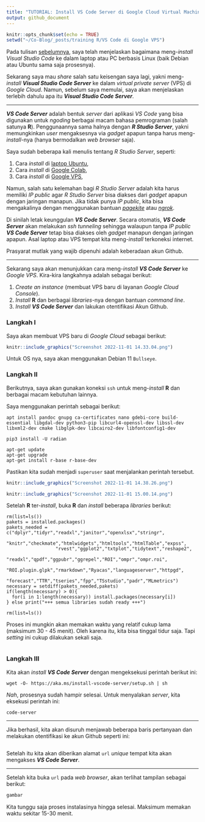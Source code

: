```yaml
---
title: "TUTORIAL: Install VS Code Server di Google Cloud Virtual Machine"
output: github_document
---
```


```r
knitr::opts_chunk$set(echo = TRUE)
setwd("~/Co-Blog/_posts/training R/VS Code di Google VPS")
```

Pada tulisan [sebelumnya](https://ikanx101.com/blog/vs-code/), saya telah menjelaskan bagaimana meng-_install_ _Visual Studio Code_ ke dalam laptop atau PC berbasis Linux (baik Debian atau Ubuntu sama saja prosesnya). 

Sekarang saya mau _share_ salah satu keisengan saya lagi, yakni meng-_install_ ___Visual Studio Code Server___ ke dalam _virtual private server_ (VPS) di _Google Cloud_. Namun, sebelum saya memulai, saya akan menjelaskan terlebih dahulu apa itu ___Visual Studio Code Server___.

---

___VS Code Server___ adalah bentuk _server_ dari aplikasi _VS Code_ yang bisa digunakan untuk _ngoding_ berbagai macam bahasa pemrograman (salah satunya __R__). Penggunaannya sama halnya dengan ___R Studio Server___, yakni memungkinkan _user_ mengaksesnya via _gadget_ apapun tanpa harus meng-_install_-nya (hanya bermodalkan _web browser_ saja).

Saya sudah beberapa kali menulis tentang _R Studio Server_, seperti:

1. Cara _install_ di [laptop Ubuntu](https://ikanx101.com/blog/rstudio-server/),
1. Cara _install_ di [Google Colab](https://ikanx101.com/blog/r-server-colab/),
1. Cara _install_ di [Google VPS](https://ikanx101.com/blog/google-rstudio/),

Namun, salah satu kelemahan bagi _R Studio Server_ adalah kita harus memiliki _IP public_ agar _R Studio Server_ bisa diakses dari _gadget_ apapun dengan jaringan manapun. Jika tidak punya _IP public_, kita bisa mengakalinya dengan menggunakan bantuan [_pagekite_](https://ikanx101.com/blog/page-kite/) atau [_ngrok_](https://ikanx101.com/blog/ngrok-io/).

Di sinilah letak keunggulan ___VS Code Server___. Secara otomatis, ___VS Code Server___ akan melakukan _ssh tunneling_ sehingga walaupun tanpa _IP public_ ___VS Code Server___ tetap bisa diakses oleh _gadget_ manapun dengan jaringan apapun. Asal laptop atau VPS tempat kita meng-_install_ terkoneksi internet.

Prasyarat mutlak yang wajib dipenuhi adalah keberadaan akun Github.

---

Sekarang saya akan menunjukkan cara meng-_install_ ___VS Code Server___ ke _Google VPS_. Kira-kira langkahnya adalah sebagai berikut:

1. _Create an instance_ (membuat VPS baru di layanan _Google Cloud Console_).
1. _Install_ __R__ dan berbagai _libraries_-nya dengan bantuan _command line_.
1. _Install_ ___VS Code Server___ dan lakukan otentifikasi Akun Github.

### Langkah I

Saya akan membuat VPS baru di _Google Cloud_ sebagai berikut:

```r
knitr::include_graphics("Screenshot 2022-11-01 14.33.04.png")
```


Untuk OS nya, saya akan menggunakan Debian 11 `Bullseye`.

### Langkah II

Berikutnya, saya akan gunakan koneksi `ssh` untuk meng-_install_ __R__ dan berbagai macam kebutuhan lainnya.

Saya menggunakan perintah sebagai berikut:

```
apt install pandoc gnupg ca-certificates nano gdebi-core build-essential libgdal-dev python3-pip libcurl4-openssl-dev libssl-dev libxml2-dev cmake libglpk-dev libcairo2-dev libfontconfig1-dev 

pip3 install -U radian

apt-get update
apt-get upgrade
apt-get install r-base r-base-dev
```

Pastikan kita sudah menjadi `superuser` saat menjalankan perintah tersebut.

```r
knitr::include_graphics("Screenshot 2022-11-01 14.38.26.png")

knitr::include_graphics("Screenshot 2022-11-01 15.00.14.png")
```

Setelah __R__ ter-_install_, buka __R__ dan _install_ beberapa _libraries_ berikut:

```
rm(list=ls())
pakets = installed.packages()
pakets_needed = c("dplyr","tidyr","readxl","janitor","openxlsx","stringr",
                  "knitr","checkmate","htmlwidgets","htmltools","htmlTable","expss",
                  "rvest","ggplot2","txtplot","tidytext","reshape2",
                  "readxl","qpdf","ggpubr","ggrepel","ROI","ompr","ompr.roi",
                  "ROI.plugin.glpk","rmarkdown","Ryacas","languageserver","httpgd",
                  "forecast","TTR","tseries","fpp","TSstudio","padr","MLmetrics")
necessary = setdiff(pakets_needed,pakets)
if(length(necessary) > 0){
  for(i in 1:length(necessary)) install.packages(necessary[i])
} else print("+++ semua libraries sudah ready +++")

rm(list=ls())
```

Proses ini mungkin akan memakan waktu yang relatif cukup lama (maksimum 30 - 45 menit). Oleh karena itu, kita bisa tinggal tidur saja. Tapi _setting_ ini cukup dilakukan sekali saja.

```r

```

### Langkah III

Kita akan _install_ ___VS Code Server___ dengan mengeksekusi perintah berikut ini:

```
wget -O- https://aka.ms/install-vscode-server/setup.sh | sh
```

_Nah_, prosesnya sudah hampir selesai. Untuk menyalakan _server_, kita eksekusi perintah ini:

```
code-server
```

---

Jika berhasil, kita akan disuruh menjawab beberapa baris pertanyaan dan melakukan otentifikasi ke akun Github seperti ini:

```r

```

Setelah itu kita akan diberikan alamat `url` _unique_ tempat kita akan mengakses ___VS Code Server___.

---

Setelah kita buka `url` pada _web browser_, akan terlihat tampilan sebagai berikut:

```r
gambar
```

Kita tunggu saja proses instalasinya hingga selesai. Maksimum memakan waktu sekitar 15-30 menit.

